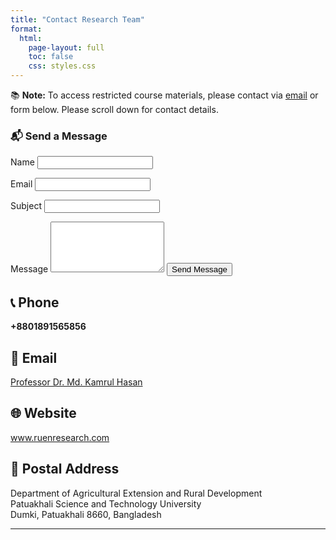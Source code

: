 ```yaml
---
title: "Contact Research Team"
format:
  html:
    page-layout: full
    toc: false
    css: styles.css
---
```


<p class="access-note">
  📚 <strong>Note:</strong> To access restricted course materials, please contact via <a href="mailto:channel.kamrulext@gmail.com">email</a> or form below. Please scroll down for contact details.
</p>


### 📬 Send a Message

<form class="contact-form"  action="https://formspree.io/f/xkgzjpge"
method="POST" enctype="multipart/form-data">
  <label for="name">Name</label>
  <input type="text" id="name" name="name" required>

  <label for="email">Email</label>
  <input type="email" id="email" name="_replyto" required>

  <label for="subject">Subject</label>
  <input type="text" id="subject" name="subject" required>

  <label for="message">Message</label>
  <textarea id="message" name="message" rows="5" required></textarea>

  <button type="submit">Send Message</button>
</form>



<div class="contact-container">

<div class="contact-card">

<h2>📞 Phone</h2>
<p><strong>+8801891565856</strong></p>

<h2>📧 Email</h2>
<p>
  <a href="mailto:channel.kamrulext@gmail.com">
    Professor Dr. Md. Kamrul Hasan
  </a>
</p>

<h2>🌐 Website</h2>
<p>
  <a href="https://www.ruenresearch.com" target="_blank">
    www.ruenresearch.com
  </a>
</p>

<h2>📍 Postal Address</h2>
<p>
  Department of Agricultural Extension and Rural Development<br>
  Patuakhali Science and Technology University<br>
  Dumki, Patuakhali 8660, Bangladesh
</p>

<hr>

</div>

</div>